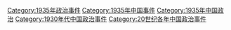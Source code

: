[[Category:1935年政治事件|Category:1935年政治事件]]
[[Category:1935年中国事件|Category:1935年中国事件]]
[[Category:1935年中国政治|Category:1935年中国政治]]
[[Category:1930年代中国政治事件|Category:1930年代中国政治事件]]
[[Category:20世纪各年中国政治事件|Category:20世纪各年中国政治事件]]